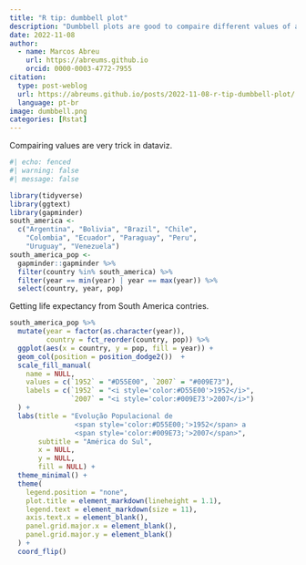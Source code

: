 ```yaml
---
title: "R tip: dumbbell plot"
description: "Dumbbell plots are good to compaire different values of a measurement, showing difference. Similar to dodged bar charts, but much better"
date: 2022-11-08
author: 
  - name: Marcos Abreu
    url: https://abreums.github.io
    orcid: 0000-0003-4772-7955
citation:
  type: post-weblog
  url: https://abreums.github.io/posts/2022-11-08-r-tip-dumbbell-plot/
  language: pt-br
image: dumbbell.png
categories: [Rstat]
---
```


Compairing values are very trick in dataviz.

```r
#| echo: fenced
#| warning: false
#| message: false

library(tidyverse)
library(ggtext)
library(gapminder)
south_america <- 
  c("Argentina", "Bolivia", "Brazil", "Chile",
    "Colombia", "Ecuador", "Paraguay", "Peru",
    "Uruguay", "Venezuela")
south_america_pop <- 
  gapminder::gapminder %>% 
  filter(country %in% south_america) %>% 
  filter(year == min(year) | year == max(year)) %>% 
  select(country, year, pop)
```

Getting life expectancy from South America contries.

```r
south_america_pop %>% 
  mutate(year = factor(as.character(year)),
         country = fct_reorder(country, pop)) %>% 
  ggplot(aes(x = country, y = pop, fill = year)) +
  geom_col(position = position_dodge2())  +
  scale_fill_manual(
    name = NULL,
    values = c(`1952` = "#D55E00", `2007` = "#009E73"),
    labels = c(`1952` = "<i style='color:#D55E00'>1952</i>",
               `2007` = "<i style='color:#009E73'>2007</i>")
  ) +
  labs(title = "Evolução Populacional de
                <span style='color:#D55E00;'>1952</span> a 
                <span style='color:#009E73;'>2007</span>",
       subtitle = "América do Sul",
       x = NULL,
       y = NULL,
       fill = NULL) +
  theme_minimal() +
  theme(
    legend.position = "none",
    plot.title = element_markdown(lineheight = 1.1),
    legend.text = element_markdown(size = 11),
    axis.text.x = element_blank(),
    panel.grid.major.x = element_blank(),
    panel.grid.major.y = element_blank()
  ) +
  coord_flip()
```
